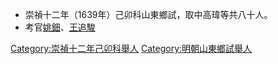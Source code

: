 *崇禎十二年（1639年）己卯科山東鄉試，取中高瑋等共八十人。
*考官[[姚鈿|姚鈿]]、[[王追駿|王追駿]]
[[Category:崇禎十二年己卯科舉人|Category:崇禎十二年己卯科舉人]]
[[Category:明朝山東鄉試舉人|Category:明朝山東鄉試舉人]]